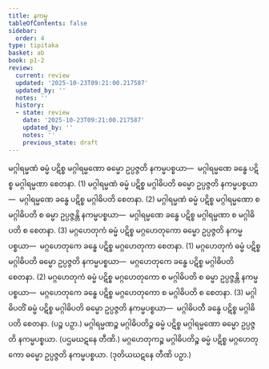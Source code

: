 ```yaml
---
title: နကမ္မ
tableOfContents: false
sidebar:
  order: 4
type: tipitaka
basket: ab
book: p1-2
review:
  current: review
  updated: '2025-10-23T09:21:00.217587'
  updated_by: ''
  notes: ''
  history:
  - state: review
    date: '2025-10-23T09:21:00.217587'
    updated_by: ''
    notes: ''
    previous_state: draft
---
```



<ReviewStatus review={frontmatter.review} showDetails={true} />

<HypothesisAnnotation frontmatter={frontmatter} />

<DynamicBreadcrumb />

<Division number="18" book="p1-2" e="ch" v="37" p="390">

<Paragraph number="2478" book="p1-2">
မဂ္ဂါရမ္မဏံ ဓမ္မံ ပဋိစ္စ မဂ္ဂါရမ္မဏော ဓမ္မော ဥပ္ပဇ္ဇတိ နကမ္မပစ္စယာ—  မဂ္ဂါရမ္မဏေ ခန္ဓေ ပဋိစ္စ မဂ္ဂါရမ္မဏာ စေတနာ. (1)
</Paragraph>

<Paragraph number="2479" book="p1-2">
မဂ္ဂါရမ္မဏံ ဓမ္မံ ပဋိစ္စ မဂ္ဂါဓိပတိ ဓမ္မော ဥပ္ပဇ္ဇတိ နကမ္မပစ္စယာ—  မဂ္ဂါရမ္မဏေ ခန္ဓေ ပဋိစ္စ မဂ္ဂါဓိပတိ စေတနာ. (2)
</Paragraph>

<Paragraph number="2480" book="p1-2">
မဂ္ဂါရမ္မဏံ ဓမ္မံ ပဋိစ္စ မဂ္ဂါရမ္မဏော စ မဂ္ဂါဓိပတိ စ ဓမ္မာ ဥပ္ပဇ္ဇန္တိ နကမ္မပစ္စယာ—  မဂ္ဂါရမ္မဏေ ခန္ဓေ ပဋိစ္စ မဂ္ဂါရမ္မဏာ စ မဂ္ဂါဓိပတိ စ စေတနာ. (3)
</Paragraph>

</Division>
<Division number="19" book="p1-2" e="ch" v="37" p="390">

<Paragraph number="2481" book="p1-2">
မဂ္ဂဟေတုကံ ဓမ္မံ ပဋိစ္စ မဂ္ဂဟေတုကော ဓမ္မော ဥပ္ပဇ္ဇတိ နကမ္မပစ္စယာ—  မဂ္ဂဟေတုကေ ခန္ဓေ ပဋိစ္စ မဂ္ဂဟေတုကာ စေတနာ. (1)
</Paragraph>

<Paragraph number="2482" book="p1-2">
မဂ္ဂဟေတုကံ ဓမ္မံ ပဋိစ္စ မဂ္ဂါဓိပတိ ဓမ္မော ဥပ္ပဇ္ဇတိ နကမ္မပစ္စယာ—  မဂ္ဂဟေတုကေ ခန္ဓေ ပဋိစ္စ မဂ္ဂါဓိပတိ စေတနာ. (2)
</Paragraph>

<Paragraph number="2483" book="p1-2">
မဂ္ဂဟေတုကံ ဓမ္မံ ပဋိစ္စ မဂ္ဂဟေတုကော စ မဂ္ဂါဓိပတိ စ ဓမ္မာ ဥပ္ပဇ္ဇန္တိ နကမ္မပစ္စယာ—  မဂ္ဂဟေတုကေ ခန္ဓေ ပဋိစ္စ မဂ္ဂဟေတုကော စ မဂ္ဂါဓိပတိ စ စေတနာ. (3)
</Paragraph>

</Division>
<Division number="20" book="p1-2" e="ch" v="37" p="390">

<Paragraph number="2484" book="p1-2">
မဂ္ဂါဓိပတိံ ဓမ္မံ ပဋိစ္စ မဂ္ဂါဓိပတိ ဓမ္မော ဥပ္ပဇ္ဇတိ နကမ္မပစ္စယာ—  မဂ္ဂါဓိပတီ ခန္ဓေ ပဋိစ္စ မဂ္ဂါဓိပတိ စေတနာ. (ပဉ္စ ပဉှာ.)
</Paragraph>

<Paragraph number="2485" book="p1-2">
မဂ္ဂါရမ္မဏဉ္စ မဂ္ဂါဓိပတိဉ္စ ဓမ္မံ ပဋိစ္စ မဂ္ဂါရမ္မဏော ဓမ္မော ဥပ္ပဇ္ဇတိ နကမ္မပစ္စယာ. (ပဌမဃဋနေ တီဏိ.)
</Paragraph>

<Paragraph number="2486" book="p1-2">
မဂ္ဂဟေတုကဉ္စ မဂ္ဂါဓိပတိဉ္စ ဓမ္မံ ပဋိစ္စ မဂ္ဂဟေတုကော ဓမ္မော ဥပ္ပဇ္ဇတိ နကမ္မပစ္စယာ. (ဒုတိယဃဋနေ တီဏိ ပဉှာ.)
</Paragraph>
</Division>